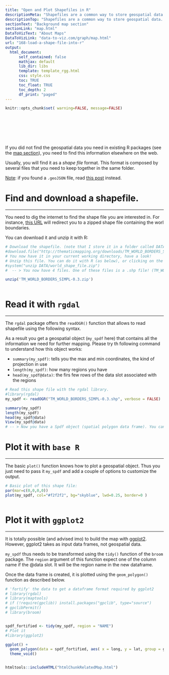 ```yaml
---
title: "Open and Plot Shapefiles in R"
descriptionMeta: "Shapefiles are a common way to store geospatial data. This post explains how to read it with R and the rgdal package, and how to plot it in base R or with ggplot2."
descriptionTop: "Shapefiles are a common way to store geospatial data. This post explains how to read it with `R` and the `rgdal` package, and how to plot it in base `R` or with `ggplot2`."
sectionText: "Background map section"
sectionLink: "map.html"
DataToVizText: "About Maps"
DataToVizLink: "data-to-viz.com/graph/map.html"
url: "168-load-a-shape-file-into-r"
output:
  html_document:
      self_contained: false    
      mathjax: default
      lib_dir: libs
      template: template_rgg.html
      css: style.css
      toc: TRUE
      toc_float: TRUE
      toc_depth: 2
      df_print: "paged"
---
```



```r
knitr::opts_chunk$set( warning=FALSE, message=FALSE)
```

<div class="container" style="padding-top: 80px">




If you did not find the geospatial data you need in existing R packages (see the [map section](maps.html)), you need to find this information elsewhere on the web. 

Usually, you will find it as a *shape file* format. This format is composed by several files that you need to keep together in the same folder.

<u>Note</u>: if you found a `.geoJSON` file, read [this post](325-background-map-from-geojson-format-in-r.html) instead.


# Find and download a shapefile.
***

You need to dig the internet to find the shape file you are interested in. For instance, [this URL](http://thematicmapping.org/downloads/world_borders.php) will redirect you to a zipped shape file containing the worl boundaries.

You can download it and unzip it with R:

```r
# Download the shapefile. (note that I store it in a folder called DATA. You have to change that if needed.)
#download.file("http://thematicmapping.org/downloads/TM_WORLD_BORDERS_SIMPL-0.3.zip")
# You now have it in your current working directory, have a look!
# Unzip this file. You can do it with R (as below), or clicking on the object you downloaded.
#system("unzip DATA/world_shape_file.zip")
#  -- > You now have 4 files. One of these files is a .shp file! (TM_WORLD_BORDERS_SIMPL-0.3.shp)

unzip('TM_WORLD_BORDERS_SIMPL-0.3.zip')
 
```










# Read it with `rgdal`
***

The `rgdal` package offers the `readOGR()` function that allows to read shapefile using the following syntax. 

As a result you get a geospatial object (`my_spdf` here) that contains all the information we need for further mapping. Please try th following command to understand how this object works:

- `summary(my_spdf)`: tells you the max and min coordinates, the kind of projection in use
- `length(my_spdf)`: how many regions you have
- `head(my_spdf@data)`: the firs few rows of the data slot associated with the regions

```r
# Read this shape file with the rgdal library. 
#library(rgdal)
my_spdf <- readOGR("TM_WORLD_BORDERS_SIMPL-0.3.shp", verbose = FALSE)

summary(my_spdf)
length(my_spdf)
head(my_spdf@data)
View(my_spdf@data)
# -- > Now you have a Spdf object (spatial polygon data frame). You can start doing maps!
```

# Plot it with `base R`
***

<div class = "row">

<div class = "col-md-6  col-sm-12 align-self-center">

The basic `plot()` function knows how to plot a geospatial object. Thus you just need to pass it `my_spdf` and add a couple of options to customize the output.

</div>


<div class = "col-md-6  col-sm-12">

```r
# Basic plot of this shape file:
par(mar=c(0,0,0,0))
plot(my_spdf, col="#f2f2f2", bg="skyblue", lwd=0.25, border=0 )
```
</div>
</div>

```r
```













# Plot it with `ggplot2`
***

<div class = "row">

<div class = "col-md-6  col-sm-12 align-self-center">

It is totally possible (and advised imo) to build the map with [ggplot2](ggplot2-package.html). However, ggplot2 takes as input data frames, not geospatial data.

`my_spdf` thus needs to be transformed using the `tidy()` function of the `broom` package. The `region` argument of this function expect one of the column name if the @data slot. It will be the region name in the new dataframe.

Once the data frame is created, it is plotted using the `geom_polygon()` function as described below.

</div>


<div class = "col-md-6  col-sm-12">

```r
# 'fortify' the data to get a dataframe format required by ggplot2
# library(rgdal)
# library(maptools)
# if (!require(gpclib)) install.packages("gpclib", type="source")
# gpclibPermit()
# library(broom)


spdf_fortified <- tidy(my_spdf, region = "NAME")
# Plot it
#library(ggplot2)

ggplot() +
  geom_polygon(data = spdf_fortified, aes( x = long, y = lat, group = group), fill="#69b3a2", color="white") +
  theme_void() 

```
</div>
</div>

```r
```








<!-- Close container -->
</div>




```r
htmltools::includeHTML("htmlChunkRelatedMap.html")
```